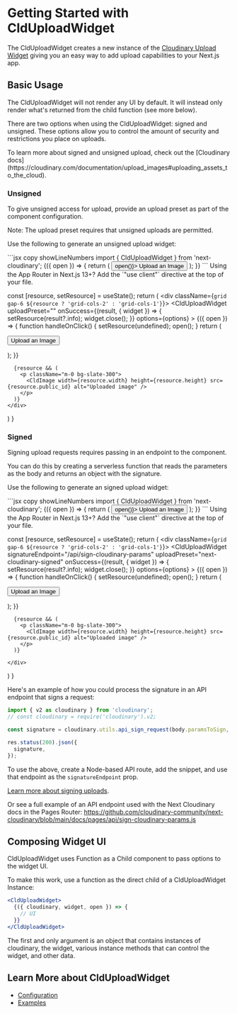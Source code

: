



<Head>
  <title>CldUploadWidget - Next Cloudinary</title>
  <meta name="og:title" content="Getting Started with CldUploadWidget - Next Cloudinary" />
  <meta name="og:url" content={`https://next.cloudinary.dev/clduploadwidget/basic-usage`} />
</Head>

<OgImage
  title="CldUploadWidget"
  twitterTitle="Getting Started with CldUploadWidget"
/>

# Getting Started with CldUploadWidget

The CldUploadWidget creates a new instance of the [Cloudinary Upload Widget](https://cloudinary.com/documentation/upload_widget) giving you an easy way to add upload capabilities to your Next.js app.

## Basic Usage

The CldUploadWidget will not render any UI by default. It will instead only render what's returned from the child function (see more below).

There are two options when using the CldUploadWidget: signed and unsigned. These options allow you to control the amount of security and restrictions you place on uploads.

<Callout type="info" emoji={false}>
  To learn more about signed and unsigned upload, check out the [Cloudinary docs](https://cloudinary.com/documentation/upload_images#uploading_assets_to_the_cloud).
</Callout>

### Unsigned

To give unsigned access for upload, provide an upload preset as part of the component configuration.

<Callout emoji={false}>
  Note: The upload preset requires that unsigned uploads are permitted.
</Callout>

Use the following to generate an unsigned upload widget:

<CodeBlock>
  ```jsx copy showLineNumbers
  import { CldUploadWidget } from 'next-cloudinary';

  <CldUploadWidget uploadPreset="<Your Upload Preset>">
    {({ open }) => {
      return (
        <button onClick={() => open()}>
          Upload an Image
        </button>
      );
    }}
  </CldUploadWidget>
  ```
</CodeBlock>

<Callout emoji={false}>
  Using the App Router in Next.js 13+? Add the `"use client"` directive at the top of your file.
</Callout>

  const [resource, setResource] = useState();
  return (
    <div className={`grid gap-6 ${resource ? 'grid-cols-2' : 'grid-cols-1'}`}>
      <CldUploadWidget
        uploadPreset="<Your Upload Preset>"
        onSuccess={(result, { widget }) => {
          setResource(result?.info);
          widget.close();
        }}
        options={options}
      >
        {({ open }) => {
          function handleOnClick() {
            setResource(undefined);
            open();
          }
          return (
            <p className="flex items-center justify-center h-full">
              <button className={styles.button} onClick={handleOnClick}>
                Upload an Image
              </button>
            </p>
          );
        }}
      </CldUploadWidget>

      {resource && (
        <p className="m-0 bg-slate-300">
          <CldImage width={resource.width} height={resource.height} src={resource.public_id} alt="Uploaded image" />
        </p>
      )}
    </div>
  )
}

<HeaderImage>
  <div className="text-center">
    <UnsignedUpload />
  </div>
</HeaderImage>

### Signed

Signing upload requests requires passing in an endpoint to the component.

You can do this by creating a serverless function that reads the parameters as the body and returns an object with the signature.

Use the following to generate an signed upload widget:

<CodeBlock>
  ```jsx copy showLineNumbers
  import { CldUploadWidget } from 'next-cloudinary';

  <CldUploadWidget signatureEndpoint="<API Endpoint (ex: /api/sign-cloudinary-params)>">
    {({ open }) => {
      return (
        <button onClick={() => open()}>
          Upload an Image
        </button>
      );
    }}
  </CldUploadWidget>
  ```
</CodeBlock>

<Callout emoji={false}>
  Using the App Router in Next.js 13+? Add the `"use client"` directive at the top of your file.
</Callout>

  const [resource, setResource] = useState();
  return (
    <div className={`grid gap-6 ${resource ? 'grid-cols-2' : 'grid-cols-1'}`}>
      <CldUploadWidget
        signatureEndpoint="/api/sign-cloudinary-params"
        uploadPreset="next-cloudinary-signed"
        onSuccess={(result, { widget }) => {
          setResource(result?.info);
          widget.close();
        }}
        options={options}
      >
        {({ open }) => {
          function handleOnClick() {
            setResource(undefined);
            open();
          }
          return (
            <p className="flex items-center justify-center h-full">
              <button className={styles.button} onClick={handleOnClick}>
                Upload an Image
              </button>
            </p>
          );
        }}
      </CldUploadWidget>

      {resource && (
        <p className="m-0 bg-slate-300">
          <CldImage width={resource.width} height={resource.height} src={resource.public_id} alt="Uploaded image" />
        </p>
      )}
        
    </div>
  )
}

<HeaderImage>
  <div className="text-center">
    <SignedUpload />
  </div>
</HeaderImage>

Here's an example of how you could process the signature in an API endpoint that signs a request:

```js copy
import { v2 as cloudinary } from 'cloudinary';
// const cloudinary = require('cloudinary').v2;

const signature = cloudinary.utils.api_sign_request(body.paramsToSign, process.env.CLOUDINARY_API_SECRET);

res.status(200).json({
  signature,
});
```

To use the above, create a Node-based API route, add the snippet, and use that endpoint as the `signatureEndpoint` prop.

[Learn more about signing uploads](/clduploadwidget/signed-uploads).

Or see a full example of an API endpoint used with the Next Cloudinary docs in the Pages Router: https://github.com/cloudinary-community/next-cloudinary/blob/main/docs/pages/api/sign-cloudinary-params.js

## Composing Widget UI

CldUploadWidget uses Function as a Child component to pass options to the widget UI.

To make this work, use a function as the direct child of a CldUploadWidget Instance:

```jsx copy
<CldUploadWidget>
  {({ cloudinary, widget, open }) => {
    // UI
  }}
</CldUploadWidget>
```

The first and only argument is an object that contains instances of cloudinary, the widget, various instance methods that can control the widget, and other data.

## Learn More about CldUploadWidget
* [Configuration](/clduploadwidget/configuration)
* [Examples](/clduploadwidget/examples)
